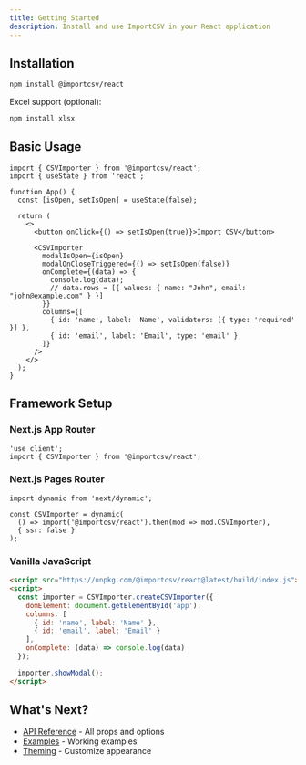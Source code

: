 ```yaml
---
title: Getting Started
description: Install and use ImportCSV in your React application
---
```


## Installation

```bash
npm install @importcsv/react
```

Excel support (optional):
```bash
npm install xlsx
```

## Basic Usage

```tsx
import { CSVImporter } from '@importcsv/react';
import { useState } from 'react';

function App() {
  const [isOpen, setIsOpen] = useState(false);

  return (
    <>
      <button onClick={() => setIsOpen(true)}>Import CSV</button>

      <CSVImporter
        modalIsOpen={isOpen}
        modalOnCloseTriggered={() => setIsOpen(false)}
        onComplete={(data) => {
          console.log(data);
          // data.rows = [{ values: { name: "John", email: "john@example.com" } }]
        }}
        columns={[
          { id: 'name', label: 'Name', validators: [{ type: 'required' }] },
          { id: 'email', label: 'Email', type: 'email' }
        ]}
      />
    </>
  );
}
```

## Framework Setup

### Next.js App Router

```tsx
'use client';
import { CSVImporter } from '@importcsv/react';
```

### Next.js Pages Router

```tsx
import dynamic from 'next/dynamic';

const CSVImporter = dynamic(
  () => import('@importcsv/react').then(mod => mod.CSVImporter),
  { ssr: false }
);
```

### Vanilla JavaScript

```html
<script src="https://unpkg.com/@importcsv/react@latest/build/index.js"></script>
<script>
  const importer = CSVImporter.createCSVImporter({
    domElement: document.getElementById('app'),
    columns: [
      { id: 'name', label: 'Name' },
      { id: 'email', label: 'Email' }
    ],
    onComplete: (data) => console.log(data)
  });

  importer.showModal();
</script>
```

## What's Next?

- [API Reference](/api) - All props and options
- [Examples](/examples/basic) - Working examples
- [Theming](/guides/theming) - Customize appearance